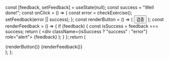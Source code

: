 
  const [feedback, setFeedback] = useState(null);
  const success = "Well done!";
  const onClick = () => {
    const error = checkExercise();
    setFeedback(error || success);
  };
  const renderButton = () => (
    <button type="button" className="button" onClick={onClick}>
      검증
    </button>
  );
  const renderFeedback = () => {
    if (feedback) {
      const isSuccess = feedback === success;
      return (
        <div className={isSuccess ? "success" : "error"} role="alert">
          {feedback}
        </div>
      );
    }
  };
  return (
    <div className="verify">
      {renderButton()}
      {renderFeedback()}
    </div>
  );
};
